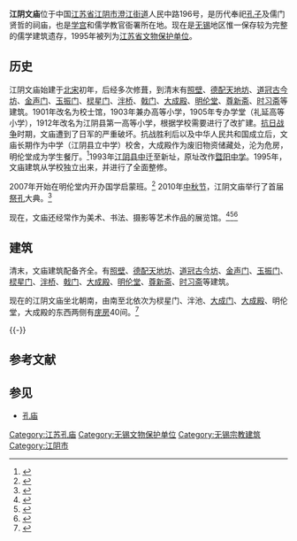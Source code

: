 {{coord|31|54|27|N|120|15|37|E|display=title|scale:10000}}
{{文物保护单位
| 级别 = 省级
| 省区市 = 江苏省
| 名称 = 江阴文庙
| 图片 = [[File:江阴文庙_棂星门.jpg|200px]]
| 编号 = 
| 分类 = 古建筑及历史纪念建筑物
| 时代 = [[宋|宋]]至[[清|清]]
| 所在 = [[江苏省|江苏省]][[江阴市|江阴市]]
| 登录 = 1995年 
| 备注 ={{maplink|frame=yes|plain=yes|type=point|frame-lat=31.90779|frame-long=120.25961|zoom=16|coord={{coord|31.90779|120.25961}}}}
}}
'''江阴文庙'''位于中国[[江苏省|江苏省]][[江阴市|江阴市]][[澄江街道|澄江街道]]人民中路196号，是历代奉祀[[孔子|孔子]]及儒门贤哲的祠庙，也是[[学宫|学宫]]和儒学教官衙署所在地。现在是[[无锡|无锡]]地区惟一保存较为完整的儒学建筑遗存，1995年被列为[[江苏省文物保护单位|江苏省文物保护单位]]。

==历史==
江阴文庙始建于[[北宋|北宋]]初年，后经多次修葺，到清末有[[照壁|照壁]]、[[德配天地坊|德配天地坊]]、[[道冠古今坊|道冠古今坊]]、[[金声门|金声门]]、[[玉振门|玉振门]]、[[棂星门|棂星门]]、[[泮桥|泮桥]]、[[戟门|戟门]]、[[大成殿|大成殿]]、[[明伦堂|明伦堂]]、[[尊新斋|尊新斋]]、[[时习斋|时习斋]]等建筑。1901年改名为校士馆，1903年兼办高等小学，1905年专办学堂（礼延高等小学），1912年改名为江阴县第一高等小学，根据学校需要进行了改扩建。[[抗日战争|抗日战争]]时期，文庙遭到了日军的严重破坏。抗战胜利后以及中华人民共和国成立后，文庙长期作为中学（江阴县立中学）校舍，大成殿作为废旧物资储藏处，沦为危房，明伦堂成为学生餐厅。<ref>{{cite web |title=民国时期的孔庙 |publisher= |url=http://www.confucianism.com.cn/Show.asp?id=52042 |access-date=2011-02-23 |archive-url=https://web.archive.org/web/20160603061930/http://www.confucianism.com.cn/Show.asp?id=52042 |archive-date=2016-06-03 |dead-url=yes }}</ref>1993年[[江苏省江阴高级中学|江阴县中]]迁至新址，原址改作[[暨阳中学|暨阳中学]]。1995年，文庙建筑从学校独立出来，并进行了全面整修。

2007年开始在明伦堂内开办国学启蒙班。<ref>{{cite web|title=退商进文"弘扬传统 江阴文庙重开国学讲坛|publisher=[[解放网|解放网]]|url=http://old.jfdaily.com/gb/jfxww/xinwen/node1223/node15574/userobject1ai1576348.html|deadurl=yes|archiveurl=https://web.archive.org/web/20160304201431/http://old.jfdaily.com/gb/jfxww/xinwen/node1223/node15574/userobject1ai1576348.html|archivedate=2016年3月4日|df=}}</ref> 2010年[[中秋节|中秋节]]，江阴文庙举行了首届[[祭孔|祭孔]]大典。<ref>{{cite web |title=江阴文庙举行首届祭孔大典 |publisher=[[中国新闻网|中国新闻网]]，原载[[江南晚报|江南晚报]] |url=http://www.js.chinanews.com/wx/news/2010/0925/29523.html }}{{Dead link|date=2020年4月 |bot=InternetArchiveBot |fix-attempted=yes }}</ref>

现在，文庙还经常作为美术、书法、摄影等艺术作品的展览馆。<ref>{{cite web |title=江阴市领导与市民共享春节“文化大餐” |publisher=[[人民网|人民网]]，原载[[江阴日报|江阴日报]] |url=http://unn.people.com.cn/GB/22220/80078/13883507.html |access-date=2011-02-23 |archive-date=2019-05-20 |archive-url=https://web.archive.org/web/20190520220643/http://unn.people.com.cn/GB/22220/80078/13883507.html |dead-url=no }}</ref><ref>{{cite web|title=江阴市第四届退休职工书画展在文庙拉开帷幕|publisher=江阴市人力资源和社会保障局|url=http://www.jylss.com/index_Show_Class.asp?Article=1027}}{{Dead link|date=2018年6月 |bot=InternetArchiveBot |fix-attempted=no }}</ref><ref>{{cite web |title=盟员朱文郁书法作品展在文庙举行 民盟江阴市委领导参观展出 |publisher=中国民主同盟江苏省委员会 |url=http://www.jsmm.org.cn/Article.asp?Id=1437 |access-date=2011-02-23 |archive-url=https://web.archive.org/web/20160306094217/http://www.jsmm.org.cn/Article.asp?Id=1437 |archive-date=2016-03-06 |dead-url=yes }}</ref>

==建筑==
清末，文庙建筑配备齐全。有[[照壁|照壁]]、[[德配天地坊|德配天地坊]]、[[道冠古今坊|道冠古今坊]]、[[金声门|金声门]]、[[玉振门|玉振门]]、[[棂星门|棂星门]]、[[泮桥|泮桥]]、[[戟门|戟门]]、[[大成殿|大成殿]]、[[明伦堂|明伦堂]]、[[尊新斋|尊新斋]]、[[时习斋|时习斋]]等建筑。

现在的江阴文庙坐北朝南，由南至北依次为棂星门、泮池、[[大成门|大成门]]、[[大成殿|大成殿]]、明伦堂，大成殿的东西两侧有[[庑房|庑房]]40间。<ref>{{cite web |title=江苏江阴文庙 |publisher= |url=http://www.zhongsou.net/%E5%BB%BA%E7%AD%91%E6%96%87%E5%8C%96%E8%89%BA%E6%9C%AF/detail/article/1380989 }}{{Dead link|date=2020年1月 |bot=InternetArchiveBot |fix-attempted=yes }}</ref>

{{2images|left|Jiangyin wenmiao dachengdian.jpg|300|Jiangyin wenmiao mingluntang.jpg|300|大成殿|明伦堂}}
{{-}}

==参考文献==
{{reflist|2}}

== 参见 ==
*[[孔庙|孔庙]]

{{DEFAULTSORT:J江}}
{{江苏省境内的孔庙}}
{{无锡市境内的江苏省文物保护单位}}
[[Category:江苏孔庙|Category:江苏孔庙]]
[[Category:无锡文物保护单位|Category:无锡文物保护单位]]
[[Category:无锡宗教建筑|Category:无锡宗教建筑]]
[[Category:江阴市|Category:江阴市]]
